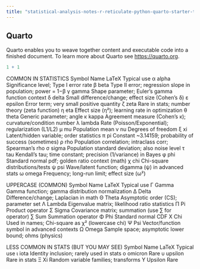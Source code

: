 ```yaml
---
title: "statistical-analysis-notes-r-reticulate-python-quarto-starter-template"
---
```


## Quarto

Quarto enables you to weave together content and executable code into a finished document. To learn more about Quarto see <https://quarto.org>.

```r
1 + 1
```

COMMON IN STATISTICS
Symbol  Name        LaTeX        Typical use
α        alpha       \alpha       Significance level; Type I error rate
β        beta        \beta        Type II error; regression slope in population; power = 1−β
γ        gamma       \gamma       Shape parameter; Euler’s gamma function context
δ        delta       \delta       Small difference/change; effect size (Cohen’s δ)
ε        epsilon     \epsilon     Error term; very small positive quantity
ζ        zeta        \zeta        Rare in stats; number theory (zeta function)
η        eta         \eta         Effect size (η²); learning rate in optimization
θ        theta       \theta       Generic parameter; angle
κ        kappa       \kappa       Agreement measure (Cohen’s κ); curvature/condition number
λ        lambda      \lambda      Rate (Poisson/Exponential); regularization (L1/L2)
μ        mu          \mu          Population mean
ν        nu          \nu          Degrees of freedom
ξ        xi          \xi          Latent/hidden variable; order statistics
π        pi          \pi          Constant ~3.14159; probability of success (sometimes)
ρ        rho         \rho         Population correlation; intraclass corr; Spearman’s rho
σ        sigma       \sigma       Population standard deviation; also noise level
τ        tau         \tau         Kendall’s tau; time constant; precision (1/variance) in Bayes
φ        phi         \phi         Standard normal pdf; golden ratio context (math)
χ        chi         \chi         Chi-square distributions/tests
ψ        psi         \psi         Wave/latent function; digamma (ψ) in advanced stats
ω        omega       \omega       Frequency; long-run limit; effect size (ω²)

UPPERCASE (COMMON)
Symbol  Name        LaTeX        Typical use
Γ        Gamma       \Gamma       Gamma function; gamma distribution normalization
Δ        Delta       \Delta       Difference/change; Laplacian in math
Θ        Theta       \Theta       Asymptotic order (CS); parameter set
Λ        Lambda      \Lambda      Eigenvalue matrix; likelihood ratio statistics
Π        Pi          \Pi          Product operator
Σ        Sigma       \Sigma       Covariance matrix; summation (use ∑ for operator)
∑        Sum         \sum         Summation operator
Φ        Phi         \Phi         Standard normal CDF
Χ        Chi         \Chi         Used in names; Chi-square as χ² (lowercase chi)
Ψ        Psi         \Psi         Vector/function symbol in advanced contexts
Ω        Omega       \Omega       Sample space; asymptotic lower bound; ohms (physics)

LESS COMMON IN STATS (BUT YOU MAY SEE)
Symbol  Name        LaTeX        Typical use
ι        iota        \iota        Identity inclusion; rarely used in stats
ο        omicron     \omicron     Rare
υ        upsilon     \upsilon     Rare in stats
Ξ        Xi          \Xi          Random variable families; transforms
Υ        Upsilon     \Upsilon     Rare


